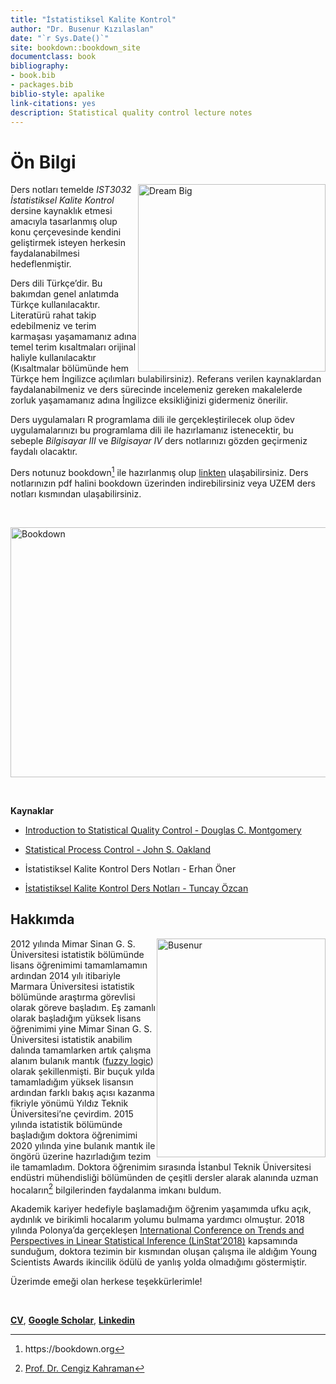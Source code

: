 ```yaml
--- 
title: "İstatistiksel Kalite Kontrol"
author: "Dr. Busenur Kızılaslan"
date: "`r Sys.Date()`"
site: bookdown::bookdown_site
documentclass: book
bibliography:
- book.bib
- packages.bib
biblio-style: apalike
link-citations: yes
description: Statistical quality control lecture notes
---
```


# Ön Bilgi

<img src="/Users/busenursarica/Documents/GitHub/quality-control/images/dreamb.png" style="float: right;" width="300" height="300" title="Dream Big" /> 

Ders notları temelde _IST3032 İstatistiksel Kalite Kontrol_ dersine kaynaklık etmesi amacıyla tasarlanmış olup konu çerçevesinde kendini geliştirmek isteyen herkesin faydalanabilmesi hedeflenmiştir.

Ders dili Türkçe'dir. Bu bakımdan genel anlatımda Türkçe kullanılacaktır. Literatürü rahat takip edebilmeniz ve terim karmaşası yaşamamanız adına temel terim kısaltmaları orijinal haliyle kullanılacaktır (Kısaltmalar bölümünde hem Türkçe hem İngilizce açılımları bulabilirsiniz). Referans verilen kaynaklardan faydalanabilmeniz ve ders sürecinde incelemeniz gereken makalelerde zorluk yaşamamanız adına İngilizce eksikliğinizi gidermeniz önerilir. 

Ders uygulamaları R programlama dili ile gerçekleştirilecek olup ödev uygulamalarınızı bu programlama dili ile hazırlamanız istenecektir, bu sebeple _Bilgisayar III_ ve _Bilgisayar IV_ ders notlarınızı gözden geçirmeniz faydalı olacaktır.

Ders notunuz bookdown^[https://bookdown.org] ile hazırlanmış olup [linkten](https://busenurk.github.io/quality-control/_book/index.html) ulaşabilirsiniz. Ders notlarınızın pdf halini bookdown üzerinden indirebilirsiniz veya UZEM ders notları kısmından ulaşabilirsiniz.

<br>

<img src="/Users/busenursarica/Documents/GitHub/quality-control/images/bookdown.png" style="float: center;" width="800" height="400" title="Bookdown" /> 

<br>

**Kaynaklar**

- [Introduction to Statistical Quality Control - Douglas C. Montgomery](http://endustri.eskisehir.edu.tr/ipoyraz/TKY302/icerik/text%20book_montgomery_6th%20edition.pdf) 

- [Statistical Process Control - John S. Oakland](http://www.diliev.com/Home/materiali/KHEA/referati/6812268-Statistical-Process-Control-eBook-VG.pdf)

- İstatistiksel Kalite Kontrol Ders Notları - Erhan Öner

- [İstatistiksel Kalite Kontrol Ders Notları - Tuncay Özcan](http://auzefkitap.istanbul.edu.tr/kitap/endustrimuhlt_ue/istatistikselkalitekontrolu.pdf)

## Hakkımda

<img src="/Users/busenursarica/Documents/GitHub/quality-control/images/busenur1.jpg" style="float: right;" width="270" height="350" title="Busenur" /> 

2012 yılında Mimar Sinan G. S. Üniversitesi istatistik bölümünde lisans öğrenimimi tamamlamamın ardından 2014 yılı itibariyle Marmara Üniversitesi istatistik bölümünde araştırma görevlisi olarak göreve başladım. Eş zamanlı olarak başladığım yüksek lisans öğrenimimi yine Mimar Sinan G. S. Üniversitesi istatistik anabilim dalında tamamlarken artık çalışma alanım bulanık mantık ([fuzzy logic](https://en.wikipedia.org/wiki/Fuzzy_logic)) olarak şekillenmişti. Bir buçuk yılda tamamladığım yüksek lisansın ardından farklı bakış açısı kazanma fikriyle yönümü Yıldız Teknik Üniversitesi'ne çevirdim. 2015 yılında istatistik bölümünde başladığım doktora öğrenimimi 2020 yılında yine bulanık mantık ile öngörü üzerine hazırladığım tezim ile tamamladım. Doktora öğrenimim sırasında İstanbul Teknik Üniversitesi endüstri mühendisliği bölümünden de çeşitli dersler alarak alanında uzman hocaların^[[Prof. Dr. Cengiz Kahraman](http://akademi.itu.edu.tr/kahramanc/)] bilgilerinden faydalanma imkanı buldum. 

Akademik kariyer hedefiyle başlamadığım öğrenim yaşamımda ufku açık, aydınlık ve birikimli hocalarım yolumu bulmama yardımcı olmuştur. 2018 yılında Polonya'da gerçekleşen [International Conference on Trends and Perspectives in Linear Statistical Inference (LinStat'2018)](http://www.linstat2018.put.poznan.pl/ysa.html) kapsamında sunduğum, doktora tezimin bir kısmından oluşan çalışma ile aldığım Young Scientists Awards ikincilik ödülü de yanlış yolda olmadığımı göstermiştir. 

Üzerimde emeği olan herkese teşekkürlerimle!

<br>

[**CV**](https://avesis.marmara.edu.tr/busenur.sarica), [**Google Scholar**](https://scholar.google.com.tr/citations?user=OKlYJEgAAAAJ&hl=tr), [**Linkedin**](https://www.linkedin.com/in/busenur-kızılaslan-795ab54a)




